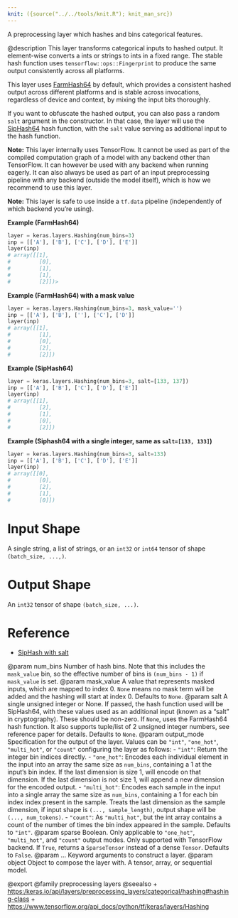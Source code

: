 ```yaml
---
knit: ({source("../../tools/knit.R"); knit_man_src})
---
```

A preprocessing layer which hashes and bins categorical features.

@description
This layer transforms categorical inputs to hashed output. It element-wise
converts a ints or strings to ints in a fixed range. The stable hash
function uses `tensorflow::ops::Fingerprint` to produce the same output
consistently across all platforms.

This layer uses [FarmHash64](https://github.com/google/farmhash) by default,
which provides a consistent hashed output across different platforms and is
stable across invocations, regardless of device and context, by mixing the
input bits thoroughly.

If you want to obfuscate the hashed output, you can also pass a random
`salt` argument in the constructor. In that case, the layer will use the
[SipHash64](https://github.com/google/highwayhash) hash function, with
the `salt` value serving as additional input to the hash function.

**Note:** This layer internally uses TensorFlow. It cannot
be used as part of the compiled computation graph of a model with
any backend other than TensorFlow.
It can however be used with any backend when running eagerly.
It can also always be used as part of an input preprocessing pipeline
with any backend (outside the model itself), which is how we recommend
to use this layer.

**Note:** This layer is safe to use inside a `tf.data` pipeline
(independently of which backend you're using).

**Example (FarmHash64)**

```python
layer = keras.layers.Hashing(num_bins=3)
inp = [['A'], ['B'], ['C'], ['D'], ['E']]
layer(inp)
# array([[1],
#         [0],
#         [1],
#         [1],
#         [2]])>
```

**Example (FarmHash64) with a mask value**

```python
layer = keras.layers.Hashing(num_bins=3, mask_value='')
inp = [['A'], ['B'], [''], ['C'], ['D']]
layer(inp)
# array([[1],
#         [1],
#         [0],
#         [2],
#         [2]])
```

**Example (SipHash64)**

```python
layer = keras.layers.Hashing(num_bins=3, salt=[133, 137])
inp = [['A'], ['B'], ['C'], ['D'], ['E']]
layer(inp)
# array([[1],
#         [2],
#         [1],
#         [0],
#         [2]])
```

**Example (Siphash64 with a single integer, same as `salt=[133, 133]`)**

```python
layer = keras.layers.Hashing(num_bins=3, salt=133)
inp = [['A'], ['B'], ['C'], ['D'], ['E']]
layer(inp)
# array([[0],
#         [0],
#         [2],
#         [1],
#         [0]])
```

# Input Shape
A single string, a list of strings, or an `int32` or `int64` tensor
of shape `(batch_size, ...,)`.

# Output Shape
An `int32` tensor of shape `(batch_size, ...)`.

# Reference
- [SipHash with salt](https://www.131002.net/siphash/siphash.pdf)

@param num_bins Number of hash bins. Note that this includes the `mask_value`
    bin, so the effective number of bins is `(num_bins - 1)`
    if `mask_value` is set.
@param mask_value A value that represents masked inputs, which are mapped to
    index 0. `None` means no mask term will be added and the
    hashing will start at index 0. Defaults to `None`.
@param salt A single unsigned integer or None.
    If passed, the hash function used will be SipHash64,
    with these values used as an additional input
    (known as a "salt" in cryptography).
    These should be non-zero. If `None`, uses the FarmHash64 hash
    function. It also supports tuple/list of 2 unsigned
    integer numbers, see reference paper for details.
    Defaults to `None`.
@param output_mode Specification for the output of the layer. Values can be
    `"int"`, `"one_hot"`, `"multi_hot"`, or
    `"count"` configuring the layer as follows:
    - `"int"`: Return the integer bin indices directly.
    - `"one_hot"`: Encodes each individual element in the input into an
        array the same size as `num_bins`, containing a 1
        at the input's bin index. If the last dimension is size 1,
        will encode on that dimension.
        If the last dimension is not size 1, will append a new
        dimension for the encoded output.
    - `"multi_hot"`: Encodes each sample in the input into a
        single array the same size as `num_bins`,
        containing a 1 for each bin index
        index present in the sample. Treats the last dimension
        as the sample dimension, if input shape is
        `(..., sample_length)`, output shape will be
        `(..., num_tokens)`.
    - `"count"`: As `"multi_hot"`, but the int array contains a count of
        the number of times the bin index appeared in the sample.
    Defaults to `"int"`.
@param sparse Boolean. Only applicable to `"one_hot"`, `"multi_hot"`,
    and `"count"` output modes. Only supported with TensorFlow
    backend. If `True`, returns a `SparseTensor` instead of
    a dense `Tensor`. Defaults to `False`.
@param ... Keyword arguments to construct a layer.
@param object Object to compose the layer with. A tensor, array, or sequential model.

@export
@family preprocessing layers
@seealso
+ <https:/keras.io/api/layers/preprocessing_layers/categorical/hashing#hashing-class>
+ <https://www.tensorflow.org/api_docs/python/tf/keras/layers/Hashing>

